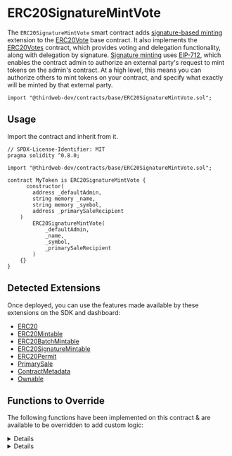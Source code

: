 
# ERC20SignatureMintVote

The `ERC20SignatureMintVote` smart contract adds [signature-based minting](/solidity/extensions/erc20signaturemint) extension
to the [ERC20Vote](/solidity/base-contracts/erc20vote) base contract.
It also implements the [ERC20Votes](https://github.com/OpenZeppelin/openzeppelin-contracts/blob/master/contracts/token/ERC20/extensions/ERC20Votes.sol) contract, which provides voting and delegation functionality, along with delegation by signature.
[Signature minting](/glossary/signature-based-minting) uses [EIP-712](https://eips.ethereum.org/EIPS/eip-712),
which enables the contract admin to authorize an external party's request to mint tokens on the admin's contract.
At a high level, this means you can authorize others to mint tokens
on your contract, and specify what exactly will be minted by that external party.

```solidity
import "@thirdweb-dev/contracts/base/ERC20SignatureMintVote.sol";
```

<GithubButtonLink href="https://github.com/thirdweb-dev/contracts/blob/main/contracts/base/ERC20SignatureMint.sol" />

## Usage

Import the contract and inherit from it.

```solidity
// SPDX-License-Identifier: MIT
pragma solidity ^0.8.0;

import "@thirdweb-dev/contracts/base/ERC20SignatureMintVote.sol";

contract MyToken is ERC20SignatureMintVote {
	  constructor(
        address _defaultAdmin,
        string memory _name,
        string memory _symbol,
        address _primarySaleRecipient
    )
        ERC20SignatureMintVote(
            _defaultAdmin,
            _name,
            _symbol,
            _primarySaleRecipient
        )
    {}
}
```

## Detected Extensions

Once deployed, you can use the features made available by these extensions on the SDK and dashboard:

- [ERC20](/solidity/extensions/erc20)
- [ERC20Mintable](/contracts/build/extensions/erc-20/ERC20BatchMintable)
- [ERC20BatchMintable](/solidity/extensions/erc20batchmintable)
- [ERC20SignatureMintable](/solidity/extensions/erc20signaturemint)
- [ERC20Permit](/solidity/extensions/erc20permit)
- [PrimarySale](/solidity/extensions/primarysale)
- [ContractMetadata](/solidity/extensions/contractmetadata)
- [Ownable](/solidity/extensions/ownable)

## Functions to Override

The following functions have been implemented on this contract & are available to be overridden to add custom logic:

<Details id="mintWithSignature" summary="mintWithSignature">

```solidity
/**
 *  @notice           Mints tokens according to the provided mint request.
 *
 *  @param _req       The payload / mint request.
 *  @param _signature The signature produced by an account signing the mint request.
 */
function mintWithSignature(MintRequest calldata _req, bytes calldata _signature)
    external
    payable
    virtual
    returns (address signer)
{
    require(_req.quantity > 0, "Minting zero tokens.");

    // Verify and process payload.
    signer = _processRequest(_req, _signature);

    /**
        *  Get receiver of tokens.
        *
        *  Note: If `_req.to == address(0)`, a `mintWithSignature` transaction sitting in the
        *        mempool can be frontrun by copying the input data, since the minted tokens
        *        will be sent to the `_msgSender()` in this case.
        */
    address receiver = _req.to == address(0) ? msg.sender : _req.to;

    // Collect price
    _collectPriceOnClaim(_req.primarySaleRecipient, _req.quantity, _req.currency, _req.pricePerToken);

    // Mint tokens.
    _mint(receiver, _req.quantity);

    emit TokensMintedWithSignature(signer, receiver, _req);
}
```

</Details>

<Details id="_collectPriceOnClaim" summary="_collectPriceOnClaim">

```solidity
/// @dev Collects and distributes the primary sale value of tokens being claimed.
function _collectPriceOnClaim(
    address _primarySaleRecipient,
    uint256 _quantityToClaim,
    address _currency,
    uint256 _pricePerToken
) internal virtual {
    if (_pricePerToken == 0) {
        return;
    }

    uint256 totalPrice = (_quantityToClaim * _pricePerToken) / 1 ether;
    require(totalPrice > 0, "quantity too low");

    if (_currency == CurrencyTransferLib.NATIVE_TOKEN) {
        require(msg.value == totalPrice, "Must send total price.");
    }

    address saleRecipient = _primarySaleRecipient == address(0) ? primarySaleRecipient() : _primarySaleRecipient;
    CurrencyTransferLib.transferCurrency(_currency, msg.sender, saleRecipient, totalPrice);
}
```

</Details>
